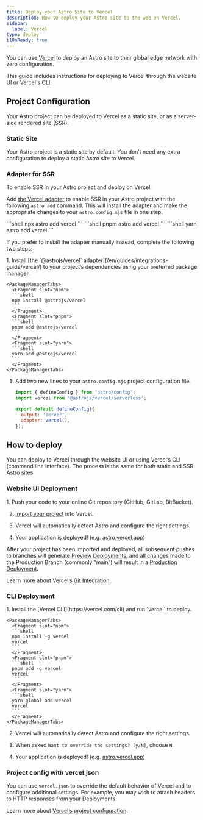 ```yaml
---
title: Deploy your Astro Site to Vercel
description: How to deploy your Astro site to the web on Vercel.
sidebar:
  label: Vercel
type: deploy
i18nReady: true
---
```


You can use [Vercel](http://vercel.com/) to deploy an Astro site to their global edge network with zero configuration.

This guide includes instructions for deploying to Vercel through the website UI or Vercel's CLI.

## Project Configuration

Your Astro project can be deployed to Vercel as a static site, or as a server-side rendered site (SSR).

### Static Site

Your Astro project is a static site by default. You don’t need any extra configuration to deploy a static Astro site to Vercel. 

### Adapter for SSR

To enable SSR in your Astro project and deploy on Vercel:

Add [the Vercel adapter](/en/guides/integrations-guide/vercel/) to enable SSR in your Astro project with the following `astro add` command. This will install the adapter and make the appropriate changes to your `astro.config.mjs` file in one step.

<PackageManagerTabs>
  <Fragment slot="npm">
  ```shell
  npx astro add vercel
  ```
  </Fragment>
  <Fragment slot="pnpm">
  ```shell
  pnpm astro add vercel
  ```
  </Fragment>
  <Fragment slot="yarn">
  ```shell
  yarn astro add vercel
  ```
  </Fragment>
</PackageManagerTabs>

If you prefer to install the adapter manually instead, complete the following two steps:

<Steps>
1. Install [the `@astrojs/vercel` adapter](/en/guides/integrations-guide/vercel/) to your project’s dependencies using your preferred package manager.

    <PackageManagerTabs>
      <Fragment slot="npm">
      ```shell
      npm install @astrojs/vercel
      ```
      </Fragment>
      <Fragment slot="pnpm">
      ```shell
      pnpm add @astrojs/vercel
      ```
      </Fragment>
      <Fragment slot="yarn">
      ```shell
      yarn add @astrojs/vercel
      ```
      </Fragment>
    </PackageManagerTabs>

1. Add two new lines to your `astro.config.mjs` project configuration file.

    ```js title="astro.config.mjs" ins={2, 5-6}
    import { defineConfig } from 'astro/config';
    import vercel from '@astrojs/vercel/serverless';

    export default defineConfig({
      output: 'server',
      adapter: vercel(),
    });
    ```
</Steps>

## How to deploy

You can deploy to Vercel through the website UI or using Vercel’s CLI (command line interface). The process is the same for both static and SSR Astro sites.

### Website UI Deployment

<Steps>
1. Push your code to your online Git repository (GitHub, GitLab, BitBucket).

2. [Import your project](https://vercel.com/new) into Vercel.

3. Vercel will automatically detect Astro and configure the right settings.

4. Your application is deployed! (e.g. [astro.vercel.app](https://astro.vercel.app/))
</Steps>

After your project has been imported and deployed, all subsequent pushes to branches will generate [Preview Deployments](https://vercel.com/docs/concepts/deployments/preview-deployments), and all changes made to the Production Branch (commonly “main”) will result in a [Production Deployment](https://vercel.com/docs/concepts/deployments/environments#production).

<ReadMore>Learn more about Vercel’s [Git Integration](https://vercel.com/docs/concepts/git).</ReadMore>

### CLI Deployment

<Steps>
1. Install the [Vercel CLI](https://vercel.com/cli) and run `vercel` to deploy.

    <PackageManagerTabs>
      <Fragment slot="npm">
      ```shell
      npm install -g vercel
      vercel
      ```
      </Fragment>
      <Fragment slot="pnpm">
      ```shell
      pnpm add -g vercel
      vercel
      ```
      </Fragment>
      <Fragment slot="yarn">
      ```shell
      yarn global add vercel
      vercel
      ```
      </Fragment>
    </PackageManagerTabs>

2. Vercel will automatically detect Astro and configure the right settings.

3. When asked `Want to override the settings? [y/N]`, choose `N`.

4. Your application is deployed! (e.g. [astro.vercel.app](https://astro.vercel.app/))
</Steps>

### Project config with vercel.json

You can use `vercel.json` to override the default behavior of Vercel and to configure additional settings. For example, you may wish to attach headers to HTTP responses from your Deployments. 

<ReadMore>Learn more about [Vercel’s project configuration](https://vercel.com/docs/project-configuration).</ReadMore>
